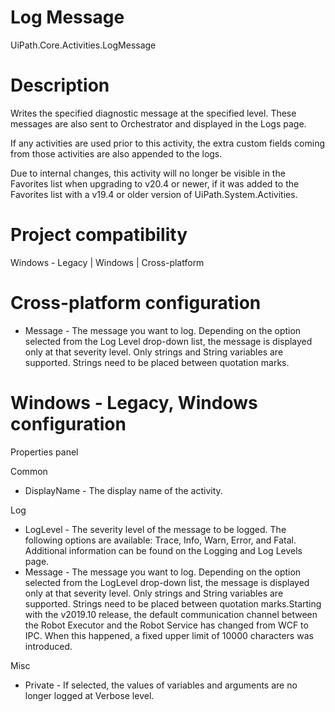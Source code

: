 ﻿# Log Message

UiPath.Core.Activities.LogMessage

# Description

Writes the specified diagnostic message at the specified level. These messages are also sent to Orchestrator and displayed in the Logs page.

If any  activities are
                used prior to this activity, the extra custom fields coming from those activities
                are also appended to the logs.

Due to internal changes, this activity will no longer be visible in the Favorites list when upgrading to v20.4 or newer, if it was added to the Favorites list with a v19.4 or older version of UiPath.System.Activities.

# Project compatibility

Windows - Legacy | Windows | Cross-platform

# Cross-platform configuration

* Message - The message you want to log. Depending on the option selected from the Log Level drop-down list, the message is displayed only at that severity level. Only strings and String variables are supported. Strings need to be placed between quotation marks.

# Windows - Legacy, Windows configuration

Properties panel

Common

* DisplayName - The display name of the activity.

Log

* LogLevel - The severity level of the message to be logged. The following options are available: Trace, Info, Warn, Error, and Fatal. Additional information can be found on the Logging and Log Levels page.
* Message - The message you want to log. Depending on the option selected from the LogLevel drop-down list, the message is displayed only at that severity level. Only strings and String variables are supported. Strings need to be placed between quotation marks.Starting with the v2019.10 release, the default communication channel between the Robot Executor and the Robot Service has changed from WCF to IPC. When this happened, a fixed upper limit of 10000 characters was introduced.

Misc

* Private - If selected, the values of variables and arguments are no longer logged at Verbose level.
